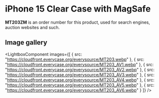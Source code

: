
# iPhone 15 Clear Case with MagSafe

<Callout type='info' emoji='👉🏻'>**MT203ZM** is an order number for this product, used for search engines, auction websites and such.</Callout>

## Image gallery

<LightboxComponent
    images={[
      {
        src: "https://cloudfront.everycase.org/everysource/MT203.webp"
      },
      {
        src: "https://cloudfront.everycase.org/everysource/MT203_AV1.webp"
      },
      {
        src: "https://cloudfront.everycase.org/everysource/MT203_AV2.webp"
      },
      {
        src: "https://cloudfront.everycase.org/everysource/MT203_AV3.webp"
      },
      {
        src: "https://cloudfront.everycase.org/everysource/MT203_AV4.webp"
      },
      {
        src: "https://cloudfront.everycase.org/everysource/MT203_AV5.webp"
      },
      {
        src: "https://cloudfront.everycase.org/everysource/MT203_AV6.webp"
      }
    ]}
  />
